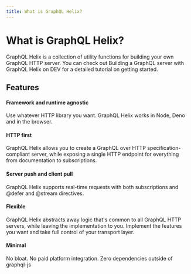 ```yaml
---
title: What is GraphQL Helix?
---
```


# What is GraphQL Helix?

GraphQL Helix is a collection of utility functions for building your own GraphQL HTTP server. You can check out Building a GraphQL server with GraphQL Helix on DEV for a detailed tutorial on getting started.

## Features

#### Framework and runtime agnostic

Use whatever HTTP library you want. GraphQL Helix works in Node, Deno and in the browser.

#### HTTP first

GraphQL Helix allows you to create a GraphQL over HTTP specification-compliant server, while exposing a single HTTP endpoint for everything from documentation to subscriptions.

#### Server push and client pull

GraphQL Helix supports real-time requests with both subscriptions and @defer and @stream directives.

#### Flexible

GraphQL Helix abstracts away logic that's common to all GraphQL HTTP servers, while leaving the implementation to you. Implement the features you want and take full control of your transport layer.

#### Minimal

No bloat. No paid platform integration. Zero dependencies outside of graphql-js
